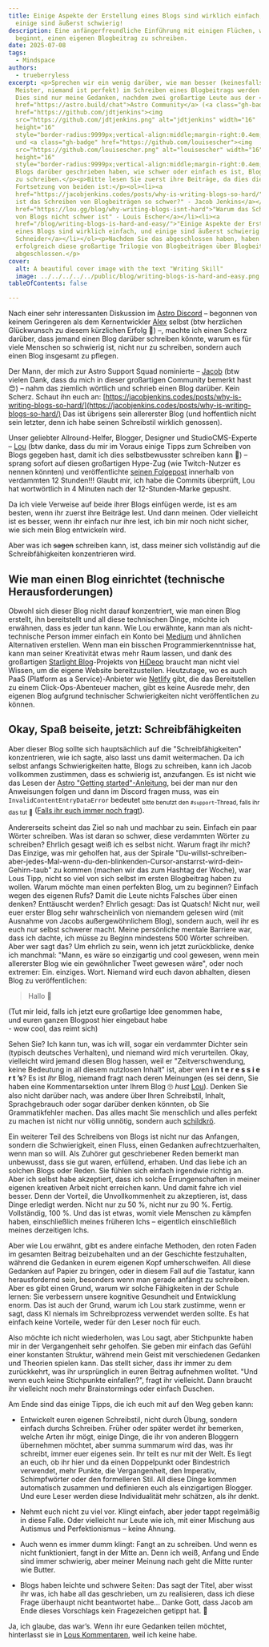 ```yaml
---
title: Einige Aspekte der Erstellung eines Blogs sind wirklich einfach, und
  einige sind äußerst schwierig!
description: Eine anfängerfreundliche Einführung mit einigen Flüchen, wie man
  beginnt, einen eigenen Blogbeitrag zu schreiben.
date: 2025-07-08
tags:
  - Mindspace
authors:
  - trueberryless
excerpt: <p>Sprechen wir ein wenig darüber, wie man besser (keinesfalls ein
  Meister, niemand ist perfekt) im Schreiben eines Blogbeitrags werden kann.
  Dies sind nur meine Gedanken, nachdem zwei großartige Leute aus der <a
  href="https://astro.build/chat">Astro Community</a> (<a class="gh-badge"
  href="https://github.com/jdtjenkins"><img
  src="https://github.com/jdtjenkins.png" alt="jdtjenkins" width="16"
  height="16"
  style="border-radius:9999px;vertical-align:middle;margin-right:0.4em;">Jacob</a>
  und <a class="gh-badge" href="https://github.com/louisescher"><img
  src="https://github.com/louisescher.png" alt="louisescher" width="16"
  height="16"
  style="border-radius:9999px;vertical-align:middle;margin-right:0.4em;">Lou</a>)
  Blogs darüber geschrieben haben, wie schwer oder einfach es ist, Blogbeiträge
  zu schreiben.</p><p>Bitte lesen Sie zuerst ihre Beiträge, da dies die
  Fortsetzung von beiden ist:</p><ol><li><a
  href="https://jacobjenkins.codes/posts/why-is-writing-blogs-so-hard/">"Warum
  ist das Schreiben von Blogbeiträgen so schwer?" - Jacob Jenkins</a></li><li><a
  href="https://lou.gg/blog/why-writing-blogs-isnt-hard">"Warum das Schreiben
  von Blogs nicht schwer ist" - Louis Escher</a></li><li><a
  href="/blog/writing-blogs-is-hard-and-easy/">"Einige Aspekte der Erstellung
  eines Blogs sind wirklich einfach, und einige sind äußerst schwierig!" - Felix
  Schneider</a></li></ol><p>Nachdem Sie das abgeschlossen haben, haben Sie
  erfolgreich diese großartige Trilogie von Blogbeiträgen über Blogbeiträge
  abgeschlossen.</p>
cover:
  alt: A beautiful cover image with the text "Writing Skill"
  image: ../../../../../public/blog/writing-blogs-is-hard-and-easy.png
tableOfContents: false

---
```


Nach einer sehr interessanten Diskussion im [Astro Discord](https://astro.build/chat) – begonnen von keinem Geringeren als dem Kernentwickler [Alex](https://github.com/alexanderniebuhr) selbst (btw herzlichen Glückwunsch zu diesem kürzlichen Erfolg 🎉) –, machte ich einen Scherz darüber, dass jemand einen Blog darüber schreiben könnte, warum es für viele Menschen so schwierig ist, nicht nur zu schreiben, sondern auch einen Blog insgesamt zu pflegen.

Der Mann, der mich zur Astro Support Squad nominierte – [Jacob](https://github.com/jdtjenkins) (btw vielen Dank, dass du mich in dieser großartigen Community bemerkt hast 😍) – nahm das ziemlich wörtlich und schrieb einen Blog darüber. Kein Scherz. Schaut ihn euch an: [https://jacobjenkins.codes/posts/why-is-writing-blogs-so-hard/](https://jacobjenkins.codes/posts/why-is-writing-blogs-so-hard/) Das ist übrigens sein allererster Blog (und hoffentlich nicht sein letzter, denn ich habe seinen Schreibstil wirklich genossen).

Unser geliebter Allround-Helfer, Blogger, Designer und StudioCMS-Experte – [Lou](https://github.com/louisescher/) (btw danke, dass du mir im Voraus einige Tipps zum Schreiben von Blogs gegeben hast, damit ich dies selbstbewusster schreiben kann 🤩) – sprang sofort auf diesen großartigen Hype-Zug (wie Twitch-Nutzer es nennen könnten) und veröffentlichte [seinen Folgepost](https://lou.gg/blog/why-writing-blogs-isnt-hard) innerhalb von verdammten 12 Stunden!!! Glaubt mir, ich habe die Commits überprüft, Lou hat wortwörtlich in 4 Minuten nach der 12-Stunden-Marke gepusht.

Da ich viele Verweise auf beide ihrer Blogs einfügen werde, ist es am besten, wenn ihr zuerst ihre Beiträge lest. Und dann meinen. Oder vielleicht ist es besser, wenn ihr einfach nur ihre lest, ich bin mir noch nicht sicher, wie sich mein Blog entwickeln wird.

Aber was ich ~~sagen~~ schreiben kann, ist, dass meiner sich vollständig auf die Schreibfähigkeiten konzentrieren wird.

## Wie man einen Blog einrichtet (technische Herausforderungen)

Obwohl sich dieser Blog nicht darauf konzentriert, wie man einen Blog erstellt, ihn bereitstellt und all diese technischen Dinge, möchte ich erwähnen, dass es jeder tun kann. Wie Lou erwähnte, kann man als nicht-technische Person immer einfach ein Konto bei [Medium](https://medium.com/) und ähnlichen Alternativen erstellen. Wenn man ein bisschen Programmierkenntnisse hat, kann man seiner Kreativität etwas mehr Raum lassen, und dank des großartigen [Starlight Blog](https://starlight-blog-docs.vercel.app/)-Projekts von [HiDeoo](https://github.com/HiDeoo) braucht man nicht viel Wissen, um die eigene Website bereitzustellen. Heutzutage, wo es auch PaaS (Platform as a Service)-Anbieter wie [Netlify](https://www.netlify.com/) gibt, die das Bereitstellen zu einem Click-Ops-Abenteuer machen, gibt es keine Ausrede mehr, den eigenen Blog aufgrund technischer Schwierigkeiten nicht veröffentlichen zu können.

## Okay, Spaß beiseite, jetzt: Schreibfähigkeiten

Aber dieser Blog sollte sich hauptsächlich auf die "Schreibfähigkeiten" konzentrieren, wie ich sagte, also lasst uns damit weitermachen. Da ich selbst anfangs Schwierigkeiten hatte, Blogs zu schreiben, kann ich Jacob vollkommen zustimmen, dass es schwierig ist, anzufangen. Es ist nicht wie das Lesen der [Astro "Getting started"-Anleitung](https://docs.astro.build/en/install-and-setup/), bei der man nur den Anweisungen folgen und dann im Discord fragen muss, was ein `InvalidContentEntryDataError` bedeutet <sub>bitte benutzt den `#support`-Thread, falls ihr das tut 🫶</sub> ([Falls ihr euch immer noch fragt](https://docs.astro.build/en/reference/errors/invalid-content-entry-data-error/)).

Andererseits scheint das Ziel so nah und machbar zu sein. Einfach ein paar Wörter schreiben. Was ist daran so schwer, diese verdammten Wörter zu schreiben? Ehrlich gesagt weiß ich es selbst nicht. Warum fragt ihr mich? Das Einzige, was mir geholfen hat, aus der Spirale "Du-willst-schreiben-aber-jedes-Mal-wenn-du-den-blinkenden-Cursor-anstarrst-wird-dein-Gehirn-taub" zu kommen (machen wir das zum Hashtag der Woche), war Lous Tipp, nicht so viel von sich selbst im ersten Blogbeitrag haben zu wollen. Warum möchte man einen perfekten Blog, um zu beginnen? Einfach wegen des eigenen Rufs? Damit die Leute nichts Falsches über einen denken? Enttäuscht werden? Ehrlich gesagt: Das ist Quatsch! Nicht nur, weil euer erster Blog sehr wahrscheinlich von niemandem gelesen wird (mit Ausnahme von Jacobs außergewöhnlichem Blog), sondern auch, weil ihr es euch nur selbst schwerer macht. Meine persönliche mentale Barriere war, dass ich dachte, ich müsse zu Beginn mindestens 500 Wörter schreiben. Aber wer sagt das? Um ehrlich zu sein, wenn ich jetzt zurückblicke, denke ich manchmal: "Mann, es wäre so einzigartig und cool gewesen, wenn mein allererster Blog wie ein gewöhnlicher Tweet gewesen wäre", oder noch extremer: Ein. einziges. Wort. Niemand wird euch davon abhalten, diesen Blog zu veröffentlichen:

> Hallo 👋

(Tut mir leid, falls ich jetzt eure großartige Idee genommen habe,\
und euren ganzen Blogpost hier eingebaut habe\
\- wow cool, das reimt sich)

Sehen Sie? Ich kann tun, was ich will, sogar ein verdammter Dichter sein (typisch deutsches Verhalten), und niemand wird mich verurteilen. Okay, vielleicht wird jemand diesen Blog hassen, weil er "Zeitverschwendung, keine Bedeutung in all diesem nutzlosen Inhalt" ist, aber wen **i n t e r e s s i e r t ’s**? Es ist *Ihr* Blog, <span id="comment-reference" class="fragment-highlight">niemand fragt nach deren Meinungen (es sei denn, Sie haben eine Kommentarsektion unter Ihrem Blog 🙄 *hust* [Lou](https://lou.gg/blog/why-writing-blogs-isnt-hard#chapter-five-its-the-8th-of-july)</span>). Denken Sie also nicht darüber nach, was andere über Ihren Schreibstil, Inhalt, Sprachgebrauch oder sogar darüber denken könnten, ob Sie Grammatikfehler machen. Das alles macht Sie menschlich und alles perfekt zu machen ist nicht nur völlig unnötig, sondern auch [schildkrö](https://jacobjenkins.codes/posts/why-is-writing-blogs-so-hard/#chapter-1---i-want-it-now).

Ein weiterer Teil des Schreibens von Blogs ist nicht nur das Anfangen, sondern die Schwierigkeit, einen Fluss, einen Gedanken aufrechtzuerhalten, wenn man so will. Als Zuhörer gut geschriebener Reden bemerkt man unbewusst, dass sie gut waren, erfüllend, erhaben. Und das liebe ich an solchen Blogs oder Reden. Sie fühlen sich einfach irgendwie richtig an. Aber ich selbst habe akzeptiert, dass ich solche Errungenschaften in meiner eigenen kreativen Arbeit nicht erreichen kann. Und damit fahre ich viel besser. Denn der Vorteil, die Unvollkommenheit zu akzeptieren, ist, dass Dinge erledigt werden. Nicht nur zu 50 %, nicht nur zu 90 %. Fertig. Vollständig, 100 %. Und das ist etwas, womit viele Menschen zu kämpfen haben, einschließlich meines früheren Ichs – eigentlich einschließlich meines derzeitigen Ichs.

Aber wie Lou erwähnt, gibt es andere einfache Methoden, den roten Faden im gesamten Beitrag beizubehalten und an der Geschichte festzuhalten, während die Gedanken in eurem eigenen Kopf umherschweifen. All diese Gedanken auf Papier zu bringen, oder in diesem Fall auf die Tastatur, kann herausfordernd sein, besonders wenn man gerade anfängt zu schreiben. Aber es gibt einen Grund, warum wir solche Fähigkeiten in der Schule lernen: Sie verbessern unsere kognitive Gesundheit und Entwicklung enorm. Das ist auch der Grund, warum ich Lou stark zustimme, wenn er sagt, dass KI niemals im Schreibprozess verwendet werden sollte. Es hat einfach keine Vorteile, weder für den Leser noch für euch.

Also möchte ich nicht wiederholen, was Lou sagt, aber Stichpunkte haben mir in der Vergangenheit sehr geholfen. Sie geben mir einfach das Gefühl einer konstanten Struktur, während mein Geist mit verschiedenen Gedanken und Theorien spielen kann. Das stellt sicher, dass ihr immer zu dem zurückkehrt, was ihr ursprünglich in euren Beitrag aufnehmen wolltet. "Und wenn euch keine Stichpunkte einfallen?", fragt ihr vielleicht. Dann braucht ihr vielleicht noch mehr Brainstormings oder einfach Duschen.

Am Ende sind das einige Tipps, die ich euch mit auf den Weg geben kann:

* Entwickelt euren eigenen Schreibstil, nicht durch Übung, sondern einfach durchs Schreiben. Früher oder später werdet ihr bemerken, welche Arten ihr mögt, einige Dinge, die ihr von anderen Bloggern übernehmen möchtet, aber summa summarum wird das, was ihr schreibt, immer euer eigenes sein. Ihr teilt es nur mit der Welt. Es liegt an euch, ob ihr hier und da einen Doppelpunkt oder Bindestrich verwendet, mehr Punkte, die Vergangenheit, den Imperativ, Schimpfwörter oder den formelleren Stil. All diese Dinge kommen automatisch zusammen und definieren euch als einzigartigen Blogger. Und eure Leser werden diese Individualität mehr schätzen, als ihr denkt.

* Nehmt euch nicht zu viel vor. Klingt einfach, aber jeder tappt regelmäßig in diese Falle. Oder vielleicht nur Leute wie ich, mit einer Mischung aus Autismus und Perfektionismus – keine Ahnung.

* Auch wenn es immer dumm klingt: Fangt an zu schreiben. Und wenn es nicht funktioniert, fangt in der Mitte an. Denn ich weiß, Anfang und Ende sind immer schwierig, aber meiner Meinung nach geht die Mitte runter wie Butter.

* Blogs haben leichte und schwere Seiten: Das sagt der Titel, aber wisst ihr was, ich habe all das geschrieben, um zu realisieren, dass ich diese Frage überhaupt nicht beantwortet habe... Danke Gott, dass Jacob am Ende dieses Vorschlags kein Fragezeichen getippt hat. 🙏

Ja, ich glaube, das war’s. Wenn ihr eure Gedanken teilen möchtet, hinterlasst sie in [Lous Kommentaren](https://lou.gg/blog/why-writing-blogs-isnt-hard), weil ich keine habe.
